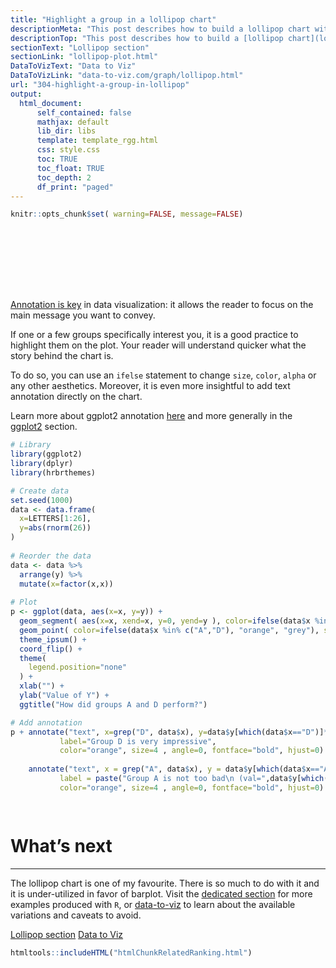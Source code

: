 ```yaml
---
title: "Highlight a group in a lollipop chart"
descriptionMeta: "This post describes how to build a lollipop chart with R and ggplot2. It shows how to highlight one or several groups of interest to convey your message more efficiently."
descriptionTop: "This post describes how to build a [lollipop chart](lollipop-plot.html) with `R` and `ggplot2`. It shows how to highlight one or several groups of interest to convey your message more efficiently."
sectionText: "Lollipop section"
sectionLink: "lollipop-plot.html"
DataToVizText: "Data to Viz"
DataToVizLink: "data-to-viz.com/graph/lollipop.html"
url: "304-highlight-a-group-in-lollipop"
output:
  html_document:
      self_contained: false    
      mathjax: default
      lib_dir: libs
      template: template_rgg.html
      css: style.css
      toc: TRUE
      toc_float: TRUE
      toc_depth: 2
      df_print: "paged"
---
```



```r
knitr::opts_chunk$set( warning=FALSE, message=FALSE)
```

<div class="container" style="padding-top: 100px">





<div class = "row">

<div class = "col-md-6  col-sm-12 align-self-center">

[Annotation is key](https://www.data-to-viz.com/caveat/annotation.html) in data visualization: it allows the reader to focus on the main message you want to convey.

If one or a few groups specifically interest you, it is a good practice to highlight them on the plot. Your reader will understand quicker what the story behind the chart is.

To do so, you can use an `ifelse` statement to change `size`, `color`, `alpha` or any other aesthetics. Moreover, it is even more insightful to add text annotation directly on the chart. 

Learn more about ggplot2 annotation [here](https://www.r-graph-gallery.com/233-add-annotations-on-ggplot2-chart/) and more generally in the [ggplot2](ggplot2.html) section.

</div>


<div class = "col-md-6  col-sm-12">

```r
# Library
library(ggplot2)
library(dplyr)
library(hrbrthemes)

# Create data
set.seed(1000)
data <- data.frame(
  x=LETTERS[1:26], 
  y=abs(rnorm(26))
)
 
# Reorder the data
data <- data %>%
  arrange(y) %>%
  mutate(x=factor(x,x))
  
# Plot
p <- ggplot(data, aes(x=x, y=y)) +
  geom_segment( aes(x=x, xend=x, y=0, yend=y ), color=ifelse(data$x %in% c("A","D"), "orange", "grey"), size=ifelse(data$x %in% c("A","D"), 1.3, 0.7) ) +
  geom_point( color=ifelse(data$x %in% c("A","D"), "orange", "grey"), size=ifelse(data$x %in% c("A","D"), 5, 2) ) +
  theme_ipsum() +
  coord_flip() +
  theme(
    legend.position="none"
  ) +
  xlab("") +
  ylab("Value of Y") +
  ggtitle("How did groups A and D perform?")

# Add annotation
p + annotate("text", x=grep("D", data$x), y=data$y[which(data$x=="D")]*1.2, 
           label="Group D is very impressive", 
           color="orange", size=4 , angle=0, fontface="bold", hjust=0) + 
  
    annotate("text", x = grep("A", data$x), y = data$y[which(data$x=="A")]*1.2, 
           label = paste("Group A is not too bad\n (val=",data$y[which(data$x=="A")] %>% round(2),")",sep="" ) , 
           color="orange", size=4 , angle=0, fontface="bold", hjust=0) 
  

```

</div>
</div>



```r
```





# What's next
***

The lollipop chart is one of my favourite. There is so much to do with it and it is under-utilized in favor of barplot. Visit the [dedicated section](lollipop-plot.html) for more examples produced with `R`, or [data-to-viz](https://www.data-to-viz.com/graph/lollipop.html) to learn about the available variations and caveats to avoid.

<a class="btn btn-secondary" href="lollipop-plot.html">Lollipop section</a>
<a class="btn btn-secondary" href="https://www.data-to-viz.com/graph/lollipop.html">Data to Viz</a>


<!-- Close container -->
</div>




```r
htmltools::includeHTML("htmlChunkRelatedRanking.html")
```
